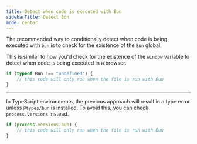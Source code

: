 ```yaml
---
title: Detect when code is executed with Bun
sidebarTitle: Detect Bun
mode: center
---
```


The recommended way to conditionally detect when code is being executed with `bun` is to check for the existence of the `Bun` global.

This is similar to how you'd check for the existence of the `window` variable to detect when code is being executed in a browser.

```ts
if (typeof Bun !== "undefined") {
	// this code will only run when the file is run with Bun
}
```

---

In TypeScript environments, the previous approach will result in a type error unless `@types/bun` is installed. To avoid this, you can check `process.versions` instead.

```ts
if (process.versions.bun) {
	// this code will only run when the file is run with Bun
}
```
